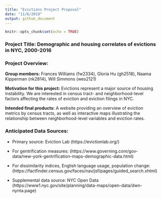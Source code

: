 ```yaml
---
title: "Evictions Project Proposal"
date: "11/6/2019"
output: github_document
---
```


```r
knitr::opts_chunk$set(echo = TRUE)
```


### **Project Title:** Demographic and housing correlates of evictions in NYC, 2000-2016

### **Project Overview:**

**Group members:** Frances Williams (fw2334), Gloria Hu (gh2518), Naama Kipperman (nk2814), Will Simmons (wes2121)

**Motivation for this project:** Evictions represent a major source of housing instability. We are interested in census tract- and neighborhood-level factors affecting the rates of eviction and eviction filings in NYC. 

**Intended final products:** A website providing an overview of eviction metrics by census tracts, as well as interactive maps illustrating the relationship between neighborhood-level variables and eviction rates. 


### **Anticipated Data Sources:**

* Primary source: Eviction Lab (https://evictionlab.org/) 

* For gentrification measures: (https://www.governing.com/gov-data/new-york-gentrification-maps-demographic-data.html)

* For dissimilarity indices, English language usage, population change: (https://factfinder.census.gov/faces/nav/jsf/pages/guided_search.xhtml)

* Supplemental data source: NYC Open Data (https://www1.nyc.gov/site/planning/data-maps/open-data/dwn-nynta.page)
